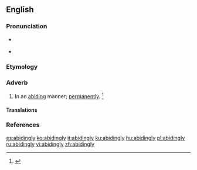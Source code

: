 ==English==

===Pronunciation===
* {{a|US}} {{IPA|/əˈbaɪ.dɪŋ.li/|lang=en}}
* {{audio|en-us-abidingly.ogg|Audio (US)|lang=en}}

===Etymology===
{{suffix|en|abiding|ly}}

===Adverb===
{{en-adv}}

# In an [[abiding]] manner; [[permanently]]. {{defdate|First attested around 1350 to 1470.}}<ref>{{R:SOED5|page=4}}</ref>

====Translations====
{{trans-top|in an abiding manner}}
{{trans-mid}}
{{trans-bottom}}

===References===
<references/>

[[es:abidingly]]
[[ko:abidingly]]
[[it:abidingly]]
[[ku:abidingly]]
[[hu:abidingly]]
[[pl:abidingly]]
[[ru:abidingly]]
[[vi:abidingly]]
[[zh:abidingly]]